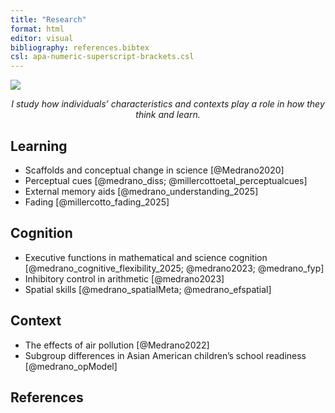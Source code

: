 ```yaml
---
title: "Research"
format: html
editor: visual
bibliography: references.bibtex
csl: apa-numeric-superscript-brackets.csl
---
```


:::{.column-page}
![](TheCircles.png)
:::

<center> *I study how individuals' characteristics and contexts play a role in how they think and learn.*</center>

## Learning
- Scaffolds and conceptual change in science [@Medrano2020]
- Perceptual cues [@medrano_diss; @millercottoetal_perceptualcues]
- External memory aids [@medrano_understanding_2025]
- Fading [@millercotto_fading_2025]

## Cognition
- Executive functions in mathematical and science cognition [@medrano_cognitive_flexibility_2025; @medrano2023; @medrano_fyp]
- Inhibitory control in arithmetic [@medrano2023]
- Spatial skills [@medrano_spatialMeta; @medrano_efspatial]

## Context
- The effects of air pollution [@Medrano2022]
- Subgroup differences in Asian American children's school readiness [@medrano_opModel]


## References

::: {#refs}
:::